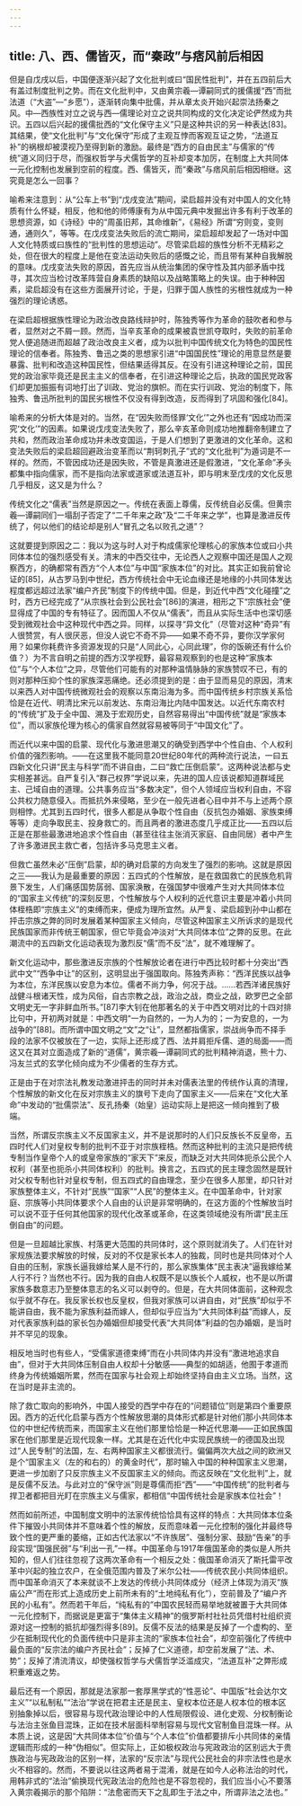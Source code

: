 ```yaml
---
---
---
```

title: 八、西、儒皆灭，而“秦政”与痞风前后相因
---




但是自戊戌以后，中国便逐渐兴起了文化批判或曰“国民性批判”，并在五四前后大有盖过制度批判之势。而在文化批判中，又由黄宗羲—谭嗣同式的援儒援“西”而批法道（“大盗”—“乡愿”），逐渐转向集中批儒，并从章太炎开始兴起崇法扬秦之风。中—西族性对立之说与西—儒理论对立之说共同构成的文化决定论俨然成为共识。五四以后兴起的援儒批西的“文化保守主义”只是这种共识的另一种表达[83]。其结果，使“文化批判”与“文化保守”形成了主观互悖而客观互证之势，“法道互补”的祸根却被漠视乃至得到新的激励。最终是“西方的自由民主”与儒家的“传统”道义同归于尽，而强权哲学与犬儒哲学的互补却变本加厉，在制度上大共同体一元化控制也发展到空前的程度。西、儒皆灭，而“秦政”与痞风前后相因相继。这究竟是怎么一回事？

喻希来注意到：从“公车上书”到“戊戌变法”期间，梁启超并没有对中国人的文化特质有什么怀疑，相反，他和他的师傅康有为从中国元典中发掘出许多有利于改革的思想资源，如《诗经》中的“周虽旧邦，其命维新”，《易经》所谓“穷则变，变则通，通则久”，等等。在戊戌变法失败后的流亡期间，梁启超却发起了一场对中国人文化特质或曰族性的“批判性的思想运动”。尽管梁启超的族性分析不无精彩之处，但在很大的程度上是他在变法运动失败后的感慨之论，而且带有某种自我解脱的意味。戊戌变法失败的原因，首先应当从统治集团的保守性及其内部矛盾中找寻，其次应当检讨改革阵营自身素质的缺陷以及战略策略上的失误。由于种种因素，梁启超没有在这些方面展开讨论，于是，归罪于国人族性的劣根性就成为一种强烈的理论诱惑。

在梁启超根据族性理论为政治改良路线辩护时，陈独秀等作为革命的鼓吹者和参与者，显然对之不屑一顾。然而，当辛亥革命的成果被袁世凯夺取时，失败的前革命党人便追随进而超越了政治改良主义者，成为以批判中国传统文化为特色的国民性理论的信奉者。陈独秀、鲁迅之类的思想家引进“中国国民性”理论的用意显然是要暴露、批判和改造这种国民性，但结果适得其反。在没有引进这种理论之前，国民党的政治家毕竟还是民主主义的信奉者，在引进这种理论之后，执政的国民党政客们却更加振振有词地打出了训政、党治的旗帜。而在实行训政、党治的制度下，陈独秀、鲁迅所批判的国民劣根性不仅没有得到改造，反而得到了巩固和强化[84]。

喻希来的分析大体是对的。当然，在“因失败而怪罪‘文化’”之外也还有“因成功而深究‘文化’”的因素。如果说戊戌变法失败了，那么辛亥革命则成功地推翻帝制建立了共和，然而政治革命成功并未改变国运，于是人们想到了更激进的文化革命。这和变法失败后的梁启超回避政治变革而以“荆轲刺孔子”式的“文化批判”为遁词是不一样的。然而，不管因成功还是因失败，不管是真激进还是假激进，“文化革命”矛头都集中指向儒家，而不是指向法家或道家或法道互补，即与明末至戊戌的文化反思几乎相反，这又是为什么？

传统文化之“儒表”当然是原因之一。传统在表面上尊儒，反传统自必反儒。但黄宗羲—谭嗣同们一塌刮子否定了“二千年来之政”及“二千年来之学”，也算是激进反传统了，何以他们的结论却是别人“冒孔之名以败孔之道”？

这就要提到原因之二：我以为这与时人对于构成儒家伦理核心的家族本位或曰小共同体本位的强烈感受有关。清末的中西交往中，无论西人之观察中国还是国人之观察西方，的确都常有西方“个人本位”与中国“家族本位”的对比。其实正如我前曾论证的[85]，从古罗马到中世纪，西方传统社会中无论血缘还是地缘的小共同体发达程度都远超过法家“编户齐民”制度下的传统中国。但是，到近代中西“文化碰撞”之时，西方已经完成了“从宗族社会到公民社会”[86]的演进，相形之下“宗族社会”便显得成了中国的专有特征了。因而国人不仅从“儒表”，而且从实际生活中也深切感受到微观社会中这种现代中西之异。同样，以探寻“异文化”（尽管对这种“奇异”有人很赞赏，有人很厌恶，但没人说它不奇不异——如果不奇不异，要你汉学家何用？如果你耗费许多资源发现的只是“人同此心，心同此理”，你的饭碗还有什么价值？）为不言自明之前提的西方汉学视野，最容易观察到的也是这种“家族本位”与“个人本位”之异，尽管他们可能有的对那种温情脉脉的家族赞叹不已，有的则对那种压抑个性的家族深恶痛绝。还必须提到的是：由于显而易见的原因，清末以来西人对中国传统微观社会的观察以东南沿海为多。而中国传统乡村宗族关系恰恰是在近代、明清比宋元以前发达、东南沿海比内陆中国发达。以近代东南农村的“传统”扩及于全中国、溯及于宏观历史，自然容易得出“中国传统”就是“家族本位”，而以家族伦理为核心的儒家自然就容易被等同于“中国文化”了。

而近代以来中国的启蒙、现代化与激进思潮又的确受到西学中个性自由、个人权利价值的强烈影响。——在这里我不能同意20世纪80年代的两种流行说法，一曰五四新文化只讲“民主与科学”而不讲自由，二曰“救亡压倒启蒙”。这两种说法都与史实相差甚远。自严复引入“群己权界”学说以来，先进的国人应该说都知道群域民主、己域自由的道理。公共事务应当“多数决定”，但个人领域应当权利自由，不容公共权力随意侵入。而抵抗外来侵略，至少在一般先进者心目中并不与上述两个原则相悖。尤其到五四时代，很多人都是从争取个性自由（反抗包办婚姻、家族束缚等等）走向争取民主、投身救亡的。而且两者的激进态度几乎成正比——五四以后正是在那些最激进地追求个性自由（甚至往往主张消灭家庭、自由同居）者中产生了许多激进民主救亡者，包括许多马克思主义者。

但救亡虽然未必“压倒”启蒙，却的确对启蒙的方向发生了强烈的影响。这就是原因之三——我认为是最重要的原因：五四式的个性解放，是在救国救亡的民族危机背景下发生，人们痛感国势孱弱、国家涣散，在强国梦中很难产生对大共同体本位的“国家主义传统”的深刻反思，个性解放与个人权利的近代意识主要是冲着小共同体桎梏即“宗族主义”的束缚而来，便成为理所宜然。从严复、梁启超到孙中山都在抨击宗族之弊的同时发展着某种国家主义倾向，尽管这种国家主义所诉求的是现代民族国家而非传统王朝国家，但它毕竟会冲淡对“大共同体本位”之弊的反思。在此潮流中的五四新文化运动表现为激烈反“儒”而不反“法”，就不难理解了。

新文化运动中，那些激进反宗族的个性解放论者在进行中西比较时都十分突出“西武中文”“西争中让”的区别，这明显出于强国取向。陈独秀声称：“西洋民族以战争为本位，东洋民族以安息为本位。儒者不尚力争，何况于战。……若西洋诸民族好战健斗根诸天性，成为风俗，自古宗教之战，政治之战，商业之战，欧罗巴之全部文明史无一字非鲜血所书。”[87]李大钊在他那著名的关于中西文明对比的十四对排比句中，开初两对就是：中西文明“一为自然的，一为人为的；一为安息的，一为战争的”[88]。而所谓中国文明之“文”之“让”，显然都指儒家，崇战尚争而不择手段的法家不仅被放在了一边，实际上还形成了西、法并肩拒斥儒、道的局面——而这又在其对立面造成了新的“道儒”，黄宗羲—谭嗣同式的批判精神消退，熊十力、冯友兰式的玄学化倾向成为不少儒者的生存方式。

正是由于在对宗法礼教发动激进抨击的同时并未对儒表法里的传统作认真的清理，个性解放的新文化在反对宗族主义的旗号下走向了国家主义——后来在“文化大革命”中发动的“批儒崇法”、反孔扬秦（始皇）运动实际上是把这一倾向推到了极端。

当然，所谓反宗族主义不反国家主义，并不是说那时的人们只反族长不反皇帝，五四时代人们对皇权专制的批判不亚于对宗族桎梏。然而这种批判的主流只是把传统专制当作皇帝个人的或皇帝家族的“家天下”来反，而缺乏对大共同体扼杀公民个人权利（甚至也扼杀小共同体权利）的批判。换言之，五四式的民主理念固然是既针对父权专制也针对皇权专制，但五四式的自由理念，至少在很多人那里，却只针对家族整体主义，不针对“民族”“国家”“人民”的整体主义。在中国革命中，针对家庭、宗族等小共同体要求个人自由的认识是非常明确的，在这方面的个性解放当时可以说不亚于任何其他国家的现代化改革或革命，在这类领域绝没有所谓“民主压倒自由”的问题。

但是一旦超越比家族、村落更大范围的共同体时，这个原则就消失了。人们在针对家规族法要求解放的时候，反对的不仅是家长本人的独裁，同时也是共同体对个人自由的压制，家族长逼我嫁给某人是不行的，那么家族集体“民主表决”逼我嫁给某人行不行？当然也不行。因为我的自由人权既不是以族长个人威权，也不是以所谓家族多数意志乃至整体意志的名义可以剥夺的。但是，在大共同体面前，这种观念似乎就不存在。我反家长权也反皇权，但我对家族可以讲自由，对“民族”却似乎不能讲自由，我不能为家族利益而嫁人，但却似乎应当为“大共同体利益”而嫁人，反对代表家族利益的家长包办婚姻但却接受代表“大共同体”利益的包办婚姻，是当时并不罕见的现象。

相反地当时也有些人，“受儒家道德束缚”而在小共同体内并没有“激进地追求自由”，但对于大共同体压制自由人权却十分敏感——典型的如胡适，他囿于孝道而终身为传统婚姻所累，然而在国家与社会观上却始终坚持自由主义立场。当然，这在当时是非主流的。

除了救亡取向的影响外，中国人接受的西学中存在的“问题错位”则是第四个重要原因。西方的近代化启蒙与西方个性解放思潮的具体形式都是针对他们那小共同体本位的中世纪传统而来，而国家主义在他们那里恰恰是一种近代思潮——正如民族国家在他们那里是近现代现象一样。尤其是在近代化中实现民族统一的德国及出现过“人民专制”的法国，左、右两种国家主义都很流行。偏偏两次大战之间的欧洲又是个“国家主义（左的和右的）的黄金时代”，那时输入中国的种种国家主义思潮，更进一步加剧了只反宗族主义不反国家主义的倾向。而这反映在“文化批判”上，就是反儒不反法。与此对立的“保守派”则是尊儒而拒“西”——“中国传统”的批判者与捍卫者都把目光盯在宗族主义与儒家，都相信“中国传统社会是家族本位社会”！

然而如前所述，中国制度文明中的法家传统恰恰具有这样的特点：大共同体本位条件下摧毁小共同体并不意味着个性的解放，反而意味着一元化控制的强化并最终导致个性的更严重的萎缩，正如古代法家以“不许族居”、强制分家、鼓励“告亲”的手段实现“国强民弱”与“利出一孔”一样。中国革命与1917年俄国革命的类似是人所共知的，但人们往往忽视了这两次革命有一个相反之处：俄国革命消灭了斯托雷平改革中兴起的独立农户，在全俄范围内普及了米尔公社——传统农民小共同体组织。而中国革命消灭了本来就谈不上发达的传统小共同体成分（经济上体现为消灭“族庙公产”而在形式上造成历史上前所未有的“土地纯私有化”），空前普及了“编户齐民的小私有”。然而若干年后，“纯私有的”中国农民轻而易举地就被置于大共同体一元化控制下，而据说是更富于“集体主义精神”的俄罗斯村社社员凭借村社组织资源对这一控制的抵抗却强烈得多[89]。反儒不反法的结果是反掉了一个虚构的、至少在抵制现代化的负面传统中只是非主流的“家族本位社会”，却空前强化了传统中最负面的“反宗法的编户齐民社会”；反掉了仁义道德，却空前发展了“法、术、势”；反掉了清流清议，却使强权哲学与犬儒哲学泛滥成灾，“法道互补”之弊形成积重难返之势。

最后还有一个原因，那就是法家那一套厚黑学式的“性恶论”、中国版“社会达尔文主义”“以私制私”“法治”学说在把君主还是民主、皇权本位还是人权本位的根本区别抽象掉以后，很容易与现代政治理论中的人性局限假设、进化史观、分权制衡论与法治主张鱼目混珠，正如在技术层面科举制容易与现代文官制鱼目混珠一样。从本质上说，这是因“大共同体本位”价值与“个人本位”价值都要排斥小共同体的亲情逻辑而形成的一种“伪相似”。但实际上，正如极权政治与宪政政治的区别远大于贵族政治与宪政政治的区别一样，法家的“反宗法”与现代公民社会的非宗法性也是水火不相容的。然而，不要说以往这两者易于混淆，就是在如今人必称法治的时代，用韩非式的“法治”偷换现代宪政法治的危险也是不容忽视的，我们应当小心不要落入黄宗羲揭示的那个陷阱：“法愈密而天下之乱即生于法之中，所谓非法之法也。”